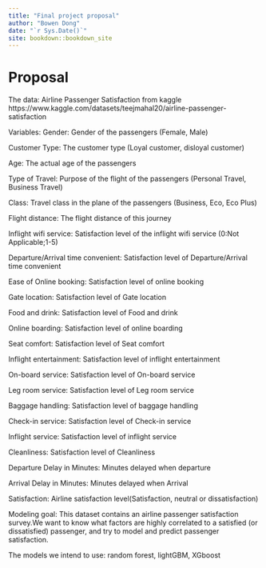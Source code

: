 ```yaml
--- 
title: "Final project proposal"
author: "Bowen Dong"
date: "`r Sys.Date()`"
site: bookdown::bookdown_site
---
```


# Proposal

The data:
Airline Passenger Satisfaction from kaggle
https://www.kaggle.com/datasets/teejmahal20/airline-passenger-satisfaction


Variables:
Gender: Gender of the passengers (Female, Male)

Customer Type: The customer type (Loyal customer, disloyal customer)

Age: The actual age of the passengers

Type of Travel: Purpose of the flight of the passengers (Personal Travel, Business Travel)

Class: Travel class in the plane of the passengers (Business, Eco, Eco Plus)

Flight distance: The flight distance of this journey

Inflight wifi service: Satisfaction level of the inflight wifi service (0:Not Applicable;1-5)

Departure/Arrival time convenient: Satisfaction level of Departure/Arrival time convenient

Ease of Online booking: Satisfaction level of online booking

Gate location: Satisfaction level of Gate location

Food and drink: Satisfaction level of Food and drink

Online boarding: Satisfaction level of online boarding

Seat comfort: Satisfaction level of Seat comfort

Inflight entertainment: Satisfaction level of inflight entertainment

On-board service: Satisfaction level of On-board service

Leg room service: Satisfaction level of Leg room service

Baggage handling: Satisfaction level of baggage handling

Check-in service: Satisfaction level of Check-in service

Inflight service: Satisfaction level of inflight service

Cleanliness: Satisfaction level of Cleanliness

Departure Delay in Minutes: Minutes delayed when departure

Arrival Delay in Minutes: Minutes delayed when Arrival

Satisfaction: Airline satisfaction level(Satisfaction, neutral or dissatisfaction)


Modeling goal:
This dataset contains an airline passenger satisfaction survey.We want to know what factors are highly correlated to a satisfied (or dissatisfied) passenger, and try to model and predict passenger satisfaction.



The models we intend to use: random forest, lightGBM, XGboost
